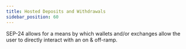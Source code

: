 ```yaml
---
title: Hosted Deposits and Withdrawals
sidebar_position: 60
---
```



SEP-24 allows for a means by which wallets and/or exchanges allow the user to
directly interact with an on & off-ramp.

<DocCardList />
